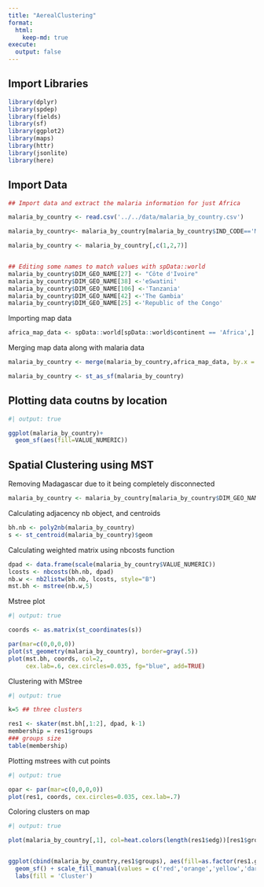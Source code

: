 ```yaml
---
title: "AerealClustering"
format:
  html:
    keep-md: true
execute:
  output: false
---
```


## Import Libraries
```r
library(dplyr)
library(spdep)
library(fields)
library(sf)
library(ggplot2)
library(maps)
library(httr)
library(jsonlite)
library(here)
```

## Import Data
```r
## Import data and extract the malaria information for just Africa

malaria_by_country <- read.csv('../../data/malaria_by_country.csv')

malaria_by_country<- malaria_by_country[malaria_by_country$IND_CODE=='MALARIA_EST_INCIDENCE',]

malaria_by_country <- malaria_by_country[,c(1,2,7)]


## Editing some names to match values with spData::world
malaria_by_country$DIM_GEO_NAME[27] <- "Côte d'Ivoire"
malaria_by_country$DIM_GEO_NAME[38] <-'eSwatini'
malaria_by_country$DIM_GEO_NAME[106] <-'Tanzania'
malaria_by_country$DIM_GEO_NAME[42] <-'The Gambia'
malaria_by_country$DIM_GEO_NAME[25] <-'Republic of the Congo'
```

Importing map data
```r
africa_map_data <- spData::world[spData::world$continent == 'Africa',]
```

Merging map data along with malaria data
```r
malaria_by_country <- merge(malaria_by_country,africa_map_data, by.x = 'DIM_GEO_NAME', by.y = 'name_long')

malaria_by_country <- st_as_sf(malaria_by_country)
```

## Plotting data coutns by location
```r
#| output: true

ggplot(malaria_by_country)+
  geom_sf(aes(fill=VALUE_NUMERIC))
```


## Spatial Clustering using MST

Removing Madagascar due to it being completely disconnected
```r
malaria_by_country <- malaria_by_country[malaria_by_country$DIM_GEO_NAME != 'Madagascar',]
```


Calculating adjacency nb object, and centroids
```r
bh.nb <- poly2nb(malaria_by_country)
s <- st_centroid(malaria_by_country)$geom
```
Calculating weighted matrix using nbcosts function
```r
dpad <- data.frame(scale(malaria_by_country$VALUE_NUMERIC))
lcosts <- nbcosts(bh.nb, dpad)
nb.w <- nb2listw(bh.nb, lcosts, style="B")
mst.bh <- mstree(nb.w,5)
```

Mstree plot
```r
#| output: true

coords <- as.matrix(st_coordinates(s))

par(mar=c(0,0,0,0))
plot(st_geometry(malaria_by_country), border=gray(.5))
plot(mst.bh, coords, col=2, 
     cex.lab=.6, cex.circles=0.035, fg="blue", add=TRUE)
```


Clustering with MStree
```r
#| output: true

k=5 ## three clusters

res1 <- skater(mst.bh[,1:2], dpad, k-1) 
membership = res1$groups
### groups size
table(membership)
```
Plotting mstrees with cut points
```r
#| output: true

opar <- par(mar=c(0,0,0,0))
plot(res1, coords, cex.circles=0.035, cex.lab=.7) 
```


Coloring clusters on map
```r
#| output: true

plot(malaria_by_country[,1], col=heat.colors(length(res1$edg))[res1$groups], main = 'Clusters')


ggplot(cbind(malaria_by_country,res1$groups), aes(fill=as.factor(res1.groups)))+
  geom_sf() + scale_fill_manual(values = c('red','orange','yellow','darkred','lightyellow'))+
  labs(fill = 'Cluster')

```